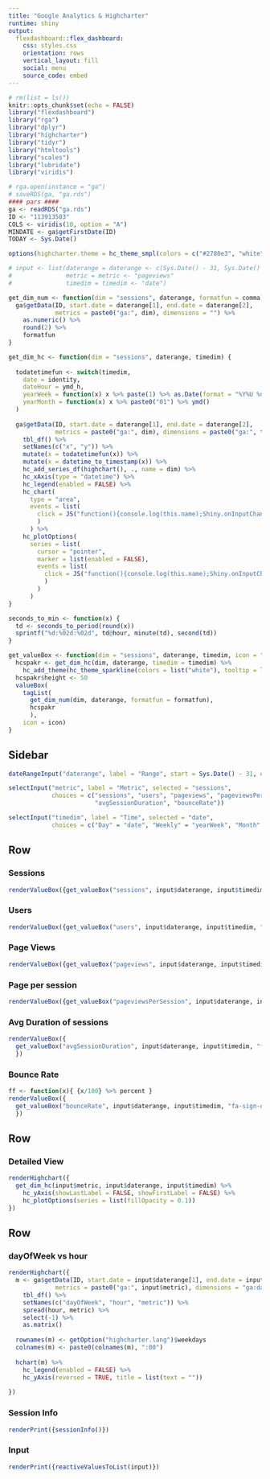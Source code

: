 ---
title: "Google Analytics & Highcharter"
runtime: shiny
output: 
  flexdashboard::flex_dashboard:
    css: styles.css
    orientation: rows
    vertical_layout: fill
    social: menu
    source_code: embed
---

```{r setup, include=FALSE}
# rm(list = ls())
knitr::opts_chunk$set(echo = FALSE)
library("flexdashboard")
library("rga")
library("dplyr")
library("highcharter")
library("tidyr")
library("htmltools")
library("scales")
library("lubridate")
library("viridis")

# rga.open(instance = "ga")
# saveRDS(ga, "ga.rds")
#### pars ####
ga <- readRDS("ga.rds")
ID <- "113913503"
COLS <- viridis(10, option = "A")
MINDATE <- ga$getFirstDate(ID)
TODAY <- Sys.Date()

options(highcharter.theme = hc_theme_smpl(colors = c("#2780e3", "white")))

# input <- list(daterange = daterange <- c(Sys.Date() - 31, Sys.Date() - 1),
#               metric = metric <- "pageviews"
#               timedim = timedim <- "date")

get_dim_num <- function(dim = "sessions", daterange, formatfun = comma) {
  ga$getData(ID, start.date = daterange[1], end.date = daterange[2],
             metrics = paste0("ga:", dim), dimensions = "") %>% 
    as.numeric() %>% 
    round(2) %>% 
    formatfun
}

get_dim_hc <- function(dim = "sessions", daterange, timedim) {
  
  todatetimefun <- switch(timedim,
    date = identity,
    dateHour = ymd_h,
    yearWeek = function(x) x %>% paste(1) %>% as.Date(format = "%Y%U %u"),
    yearMonth = function(x) x %>% paste0("01") %>% ymd()
  )
  
  ga$getData(ID, start.date = daterange[1], end.date = daterange[2],
             metrics = paste0("ga:", dim), dimensions = paste0("ga:", timedim)) %>% 
    tbl_df() %>% 
    setNames(c("x", "y")) %>% 
    mutate(x = todatetimefun(x)) %>% 
    mutate(x = datetime_to_timestamp(x)) %>% 
    hc_add_series_df(highchart(), ., name = dim) %>% 
    hc_xAxis(type = "datetime") %>% 
    hc_legend(enabled = FALSE) %>% 
    hc_chart(
      type = "area",
      events = list(
        click = JS("function(){console.log(this.name);Shiny.onInputChange('metric', this.series[0].name)}")
        )
      ) %>% 
    hc_plotOptions(
      series = list(
        cursor = "pointer",
        marker = list(enabled = FALSE),
        events = list(
          click = JS("function(){console.log(this.name);Shiny.onInputChange('metric', this.name)}")
          )
        )
      )
}

seconds_to_min <- function(x) {
  td <- seconds_to_period(round(x))
  sprintf("%d:%02d:%02d", td@hour, minute(td), second(td)) 
}

get_valueBox <- function(dim = "sessions", daterange, timedim, icon = "fa-user", formatfun = comma) {
  hcspakr <- get_dim_hc(dim, daterange, timedim = timedim) %>%
    hc_add_theme(hc_theme_sparkline(colors = list("white"), tooltip = list(enabled = FALSE)))
  hcspakr$height <- 50
  valueBox(
    tagList(
      get_dim_num(dim, daterange, formatfun = formatfun),
      hcspakr
      ),
    icon = icon)
}
```

Sidebar {.sidebar}
-----------------------------------------------------------------------
```{r}
dateRangeInput("daterange", label = "Range", start = Sys.Date() - 31, end = TODAY - 1, min = MINDATE, max = TODAY)

selectInput("metric", label = "Metric", selected = "sessions",
            choices = c("sessions", "users", "pageviews", "pageviewsPerSession",
                        "avgSessionDuration", "bounceRate"))

selectInput("timedim", label = "Time", selected = "date",
            choices = c("Day" = "date", "Weekly" = "yearWeek", "Month" = "yearMonth")) # "Hourly" = "dateHour", 

```

Row
-----------------------------------------------------------------------

### Sessions  {.value-box}
```{r}
renderValueBox({get_valueBox("sessions", input$daterange, input$timedim, "fa-user")})
```

### Users {.value-box}
```{r}
renderValueBox({get_valueBox("users", input$daterange, input$timedim, "fa-users")})
```

### Page Views {.value-box}
```{r}
renderValueBox({get_valueBox("pageviews", input$daterange, input$timedim, "fa-eye")})
```


### Page per session {.value-box}
```{r}
renderValueBox({get_valueBox("pageviewsPerSession", input$daterange, input$timedim, "fa-eye")})
```

### Avg Duration of sessions {.value-box}
```{r}
renderValueBox({
  get_valueBox("avgSessionDuration", input$daterange, input$timedim, "fa-clock-o", formatfun = seconds_to_min)
  })
```

### Bounce Rate {.value-box}
```{r}
ff <- function(x){ {x/100} %>% percent }
renderValueBox({
  get_valueBox("bounceRate", input$daterange, input$timedim, "fa-sign-out", formatfun = ff)
  })
```

Row {data-height=200}
-----------------------------------------------------------------------
### Detailed View 
```{r}
renderHighchart({
  get_dim_hc(input$metric, input$daterange, input$timedim) %>%
    hc_yAxis(showLastLabel = FALSE, showFirstLabel = FALSE) %>% 
    hc_plotOptions(series = list(fillOpacity = 0.1))
})
```


Row {.tabset .tabset-fade}
-----------------------------------------------------------------------
### dayOfWeek vs hour
```{r}
renderHighchart({
  m <- ga$getData(ID, start.date = input$daterange[1], end.date = input$daterange[2],
             metrics = paste0("ga:", input$metric), dimensions = "ga:dayOfWeek,ga:hour") %>% 
    tbl_df() %>% 
    setNames(c("dayOfWeek", "hour", "metric")) %>% 
    spread(hour, metric) %>% 
    select(-1) %>% 
    as.matrix() 
  
  rownames(m) <- getOption("highcharter.lang")$weekdays
  colnames(m) <- paste0(colnames(m), ":00")
  
  hchart(m) %>% 
    hc_legend(enabled = FALSE) %>% 
    hc_yAxis(reversed = TRUE, title = list(text = ""))
    
})
```

### Session Info
```{r}
renderPrint({sessionInfo()})
```

### Input
```{r}
renderPrint({reactiveValuesToList(input)})
```




